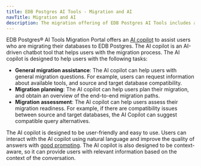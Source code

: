 ```yaml
---
title: EDB Postgres AI Tools - Migration and AI
navTitle: Migration and AI
description: The migration offering of EDB Postgres AI Tools includes an innovative migration copilot.
---
```


EDB Postgres® AI Tools Migration Portal offers an [AI copilot](/migration_portal/latest/03_mp_using_portal/mp_ai_copilot/) to assist users who are migrating their databases to EDB Postgres. 
The AI copilot is an AI-driven chatbot tool that helps users with the migration process. 
The AI copilot is designed to help users with the following tasks:

- **General migration assistance**: The AI copilot can help users with general migration questions. 
  For example, users can request information about available tools, and source and target database compatibility.
- **Migration planning**: The AI copilot can help users plan their migration, and obtain an overview of the end-to-end migration paths.
- **Migration assessment**: The AI copilot can help users assess their migration readiness. 
  For example, if there are compatibility issues between source and target databases, the AI Copilot can suggest compatible query alternatives. 

The AI copilot is designed to be user-friendly and easy to use. Users can interact with the AI copilot using natural language and improve the quality of answers with [good prompting](/migration_portal/latest/03_mp_using_portal/mp_ai_copilot/ai_good_prompts/). The AI copilot is also designed to be context-aware, so it can provide users with relevant information based on the context of the conversation.